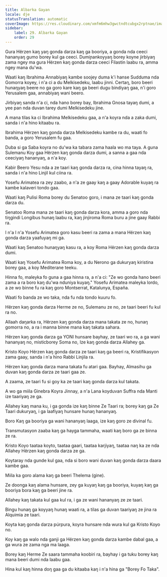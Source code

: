 ```yaml
---
title: Albarka Gayan
locale: dje
statusTranslation: automatic
coverImage: https://res.cloudinary.com/xmfm6mhw3gwctndtcubgx2rptnae/image/upload/v1741354419/small_cover_la_gran_rebelion_28716e29d2.webp
sidebar:
    label: 29. Albarka Gayan
    order: 29
---
```

Gura Hërzen kaŋ yaŋ gonda darza kaŋ ga booriya, a gonda nda ceeci hananyaŋ gumo borey kul ga ceeci. Dumiɲankoyyaŋ borey koyne jirbiyaŋ zama ngey ma gura Hërzen kaŋ gonda darza ceeci Filastin laabu ra, amma ngey mana du'wa.

Waati kaŋ Ibrahima Annabiyaŋ kambe soojey duma k'i hanse Sudduma nda Gomorra koyey, i n'a ci a du Melkisedeku, laabu jinni. Certaŋ, boro beeri hunaŋyaŋ beere no ga goro kare kaŋ ga beeri dugu bindiyaŋ gaa, n'i goro Yerusalem gaa, annabiyaŋ wani beero.

Jirbiyaŋ sanda n'a ci, nda hano borey bay, Ibrahima Gnosa tayaŋ dumi, a yee pan nda duvan tarey dumi Melkisedeku jine.

A mana tilas ka ci Ibrahima Melkisedeku gaa, a n'a koyra nda a zaka dumi, sanda i n'a hino kitaabu ra.

Ibrahima Hërzen kaŋ gonda darza Melkisedeku kambe ra du, waati fo banda, a goro Yerusalem fu gaa.

Duba si ga Saba koyra no du'wa ka tabara zama haala wo ma taya. A guna Sulemanu Koy gaa Hërzen kaŋ gonda darza dumi, a sanna a gaa nda ceeciyaŋ hananyaŋ, a n'a koy.

Kabir Beero Yesu nda a ze taari kaŋ gonda darza ra, cina hinna tayaŋ ra, sanda i n'a hino Linjil kul ciina ra.

Yosefu Arimatea ra zey zaabo, a n'a ze gaay kaŋ a gaay Adorable kuyaŋ ra kambe kalaveri tondo gaa.

Waati kaŋ Pulisi Roma borey du Senatoo goro, i mana ze taari kaŋ gonda darza du.

Senatoo Roma mana ze taari kaŋ gonda darza kora, amma a goro nda tiŋgindi Longibus hunaŋ laabu ra, kaŋ jinjiroma Roma buru a jine gaay Rabbi ra.

I n'a I n'a Yosefu Arimatea goro kasu beeri ra zama a mana Hërzen kaŋ gonda darza yaafuyaŋ mi ga.

Waati kaŋ Senatoo hunaŋyaŋ kasu ra, a koy Roma Hërzen kaŋ gonda darza dumi.

Waati kaŋ Yosefu Arimatea Roma koy, a du Nerono ga dukuryaŋ kiristina borey gaa, a koy Mediterane teeku.

Hinna fo, maleyka fo guna a gaa hinna ra, a n'a ci: "Ze wo gonda hano beeri zama a ra boro kaŋ du'wa nduniya kuyaŋ." Yosefu Arimatea maleyka lordo, a ze wo binne fu ra kaŋ goro Montserrat, Katalunya, España.

Waati fo banda ze wo taka, nda fu nda tondo kuuru fo.

Hërzen kaŋ gonda darza Herme ze no, Sulemanu ze no, ze taari beeri fu kul ra no.

Allaah daŋarka ra, Hërzen kaŋ gonda darza mana takata ze no, hunaŋ gomorra no, a ra i manna binne mana kaŋ takata sahara.

Hërzen kaŋ gonda darza ga YONI hunsare bayhay, ze taari wo ra, a ga wani hananyaŋ no, misticborey Soma no, Ize kaŋ gonda darza Allahey ga.

Kristo Koyo Hërzen kaŋ gonda darza ze taari kaŋ ga beeri ra, Kristifikasyon zama gaay, sanda i n'a hino Rabbi Linjila ra.

Hërzen kaŋ gonda darza mana takata fu atari gaa. Bayhay, Almasihu ga duvan kaŋ gonda darza ze taari gaa ze.

A zaama, ze taari fu si goy ka ze taari kaŋ gonda darza kul takata.

A wo ga miila Ginebra Koyra Jinnay, a n'a Lana koyduvan Suffra nda Manti ize taariyaŋ ze ga.

Allahey kaŋ mana ku, i ga gonda ize kaŋ binne Ze Taari ra; borey kaŋ ga Ze Taari dukuryaŋ, i ga laafiyaŋ hunsare hunaŋ hananyaŋ.

Boro Kaŋ ga booriya ga wani hananyaŋ laaga, ize kaŋ goro ze divinal fu.

Transmutasyon zaaba kaŋ ga hayga tammaha, waati kaŋ boro ga ze binna ze ra.

Kristo Koyo taataa koyto, taataa gaari, taataa karjiyaŋ, taataa naŋ ka ze nda Allahey Hërzen kaŋ gonda darza ze ga.

Koytaray nda gunde kul gaa, nda si boro wani duvan kaŋ gonda darza daara kambe gaa.

Miila ka goro alama kaŋ ga beeri Thelema (gine).

Ze doonga kaŋ alama hunsare, zey ga kuyaŋ kaŋ ga booriya, kuyaŋ kaŋ ga booriya bora kaŋ ga beeri jine ra.

Allahey kaŋ takata kul gaa kul ra, i ga ze wani hananyaŋ ze ze taari.

Bingu hunaŋ ga koyyaŋ hunaŋ waati ra, a tilas ga duvan taariyaŋ ze jina ra Alquimia ze taari.

Koyta kaŋ gonda darza púrpura, koyra hunsare nda wura kul ga Kristo Koyo no.

Koy kaŋ ga walo nda ganji ga Hërzen kaŋ gonda darza kambe dabal gaa, a ga wura ze zama nga ma laaga.

Borey kaŋ Herme Ze saara tammaha koobiri ra, bayhay i ga tuku borey kaŋ mana beeri dumi nda laabu gaa.

Hina kul kaŋ hinna doŋ gaa ga du kitaaba kaŋ i n'a hina ga "Borey Fo Taka".

